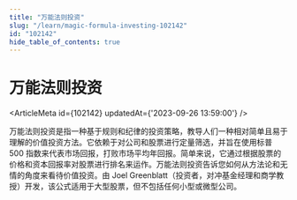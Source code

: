 ```yaml
---
title: "万能法则投资"
slug: "/learn/magic-formula-investing-102142"
id: "102142"
hide_table_of_contents: true
---
```



# 万能法则投资

<ArticleMeta id={102142} updatedAt={'2023-09-26 13:59:00'} />
<div className='border-solid border-b border-t-0 my-4 border-[var(--ifm-color-gray-300)]' />

万能法则投资是指一种基于规则和纪律的投资策略，教导人们一种相对简单且易于理解的价值投资方法。它依赖于对公司和股票进行定量筛选，并旨在使用标普 500 指数来代表市场回报，打败市场平均年回报。简单来说，它通过根据股票的价格和资本回报率对股票进行排名来运作。万能法则投资告诉您如何从方法论和无情的角度来看待价值投资。由 Joel Greenblatt（投资者，对冲基金经理和商学教授）开发，该公式适用于大型股票，但不包括任何小型或微型公司。
